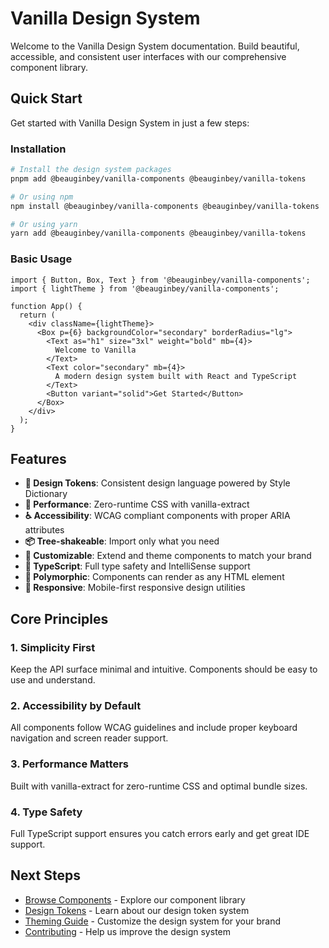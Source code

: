 # Vanilla Design System

Welcome to the Vanilla Design System documentation. Build beautiful, accessible, and consistent user interfaces with our comprehensive component library.

## Quick Start

Get started with Vanilla Design System in just a few steps:

### Installation

```bash
# Install the design system packages
pnpm add @beauginbey/vanilla-components @beauginbey/vanilla-tokens

# Or using npm
npm install @beauginbey/vanilla-components @beauginbey/vanilla-tokens

# Or using yarn
yarn add @beauginbey/vanilla-components @beauginbey/vanilla-tokens
```

### Basic Usage

```tsx
import { Button, Box, Text } from '@beauginbey/vanilla-components';
import { lightTheme } from '@beauginbey/vanilla-components';

function App() {
  return (
    <div className={lightTheme}>
      <Box p={6} backgroundColor="secondary" borderRadius="lg">
        <Text as="h1" size="3xl" weight="bold" mb={4}>
          Welcome to Vanilla
        </Text>
        <Text color="secondary" mb={4}>
          A modern design system built with React and TypeScript
        </Text>
        <Button variant="solid">Get Started</Button>
      </Box>
    </div>
  );
}
```

## Features

- **🎨 Design Tokens**: Consistent design language powered by Style Dictionary
- **🚀 Performance**: Zero-runtime CSS with vanilla-extract
- **♿ Accessibility**: WCAG compliant components with proper ARIA attributes
- **📦 Tree-shakeable**: Import only what you need
- **🔧 Customizable**: Extend and theme components to match your brand
- **📝 TypeScript**: Full type safety and IntelliSense support
- **🎯 Polymorphic**: Components can render as any HTML element
- **📱 Responsive**: Mobile-first responsive design utilities

## Core Principles

### 1. Simplicity First
Keep the API surface minimal and intuitive. Components should be easy to use and understand.

### 2. Accessibility by Default
All components follow WCAG guidelines and include proper keyboard navigation and screen reader support.

### 3. Performance Matters
Built with vanilla-extract for zero-runtime CSS and optimal bundle sizes.

### 4. Type Safety
Full TypeScript support ensures you catch errors early and get great IDE support.

## Next Steps

- [Browse Components](/components) - Explore our component library
- [Design Tokens](/tokens) - Learn about our design token system
- [Theming Guide](/theming) - Customize the design system for your brand
- [Contributing](/contributing) - Help us improve the design system